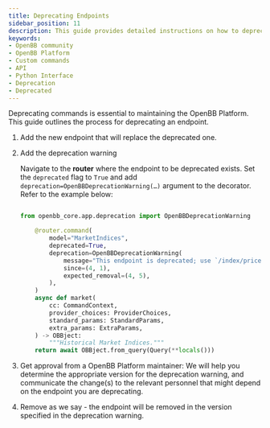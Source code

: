 ```yaml
---
title: Deprecating Endpoints
sidebar_position: 11
description: This guide provides detailed instructions on how to deprecate an endpoint in the OpenBB Platform.
keywords:
- OpenBB community
- OpenBB Platform
- Custom commands
- API
- Python Interface
- Deprecation
- Deprecated
---
```



<HeadTitle title="Deprecating Endpoints - How-To | OpenBB Platform Docs" />

Deprecating commands is essential to maintaining the OpenBB Platform. This guide outlines the process for deprecating an endpoint.

1. Add the new endpoint that will replace the deprecated one.

2. Add the deprecation warning

    Navigate to the **router** where the endpoint to be deprecated exists. Set the `deprecated` flag to `True` and add `deprecation=OpenBBDeprecationWarning(…)` argument to the decorator. Refer to the example below:

    ```python

    from openbb_core.app.deprecation import OpenBBDeprecationWarning

        @router.command(
            model="MarketIndices",
            deprecated=True,
            deprecation=OpenBBDeprecationWarning(
                message="This endpoint is deprecated; use `/index/price/historical` instead.",
                since=(4, 1),
                expected_removal=(4, 5),
            ),
        )
        async def market(
            cc: CommandContext,
            provider_choices: ProviderChoices,
            standard_params: StandardParams,
            extra_params: ExtraParams,
        ) -> OBBject:
            """Historical Market Indices."""
        return await OBBject.from_query(Query(**locals()))
    ```

3. Get approval from a OpenBB Platform maintainer: We will help you determine the appropriate version for the deprecation warning, and communicate the change(s) to the relevant personnel that might depend on the endpoint you are deprecating.

4. Remove as we say - the endpoint will be removed in the version specified in the deprecation warning.
